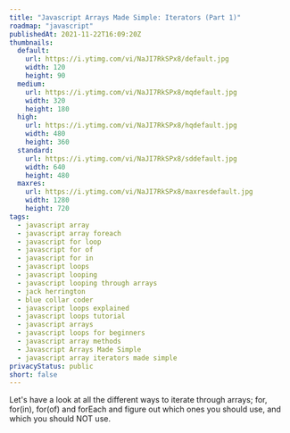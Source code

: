 ```yaml
---
title: "Javascript Arrays Made Simple: Iterators (Part 1)"
roadmap: "javascript"
publishedAt: 2021-11-22T16:09:20Z
thumbnails:
  default:
    url: https://i.ytimg.com/vi/NaJI7RkSPx8/default.jpg
    width: 120
    height: 90
  medium:
    url: https://i.ytimg.com/vi/NaJI7RkSPx8/mqdefault.jpg
    width: 320
    height: 180
  high:
    url: https://i.ytimg.com/vi/NaJI7RkSPx8/hqdefault.jpg
    width: 480
    height: 360
  standard:
    url: https://i.ytimg.com/vi/NaJI7RkSPx8/sddefault.jpg
    width: 640
    height: 480
  maxres:
    url: https://i.ytimg.com/vi/NaJI7RkSPx8/maxresdefault.jpg
    width: 1280
    height: 720
tags:
  - javascript array
  - javascript array foreach
  - javascript for loop
  - javascript for of
  - javascript for in
  - javascript loops
  - javascript looping
  - javascript looping through arrays
  - jack herrington
  - blue collar coder
  - javascript loops explained
  - javascript loops tutorial
  - javascript arrays
  - javascript loops for beginners
  - javascript array methods
  - Javascript Arrays Made Simple
  - javascript array iterators made simple
privacyStatus: public
short: false
---
```

  
Let's have a look at all the different ways to iterate through arrays; for, for(in), for(of) and forEach and figure out which ones you should use, and which you should NOT use.
